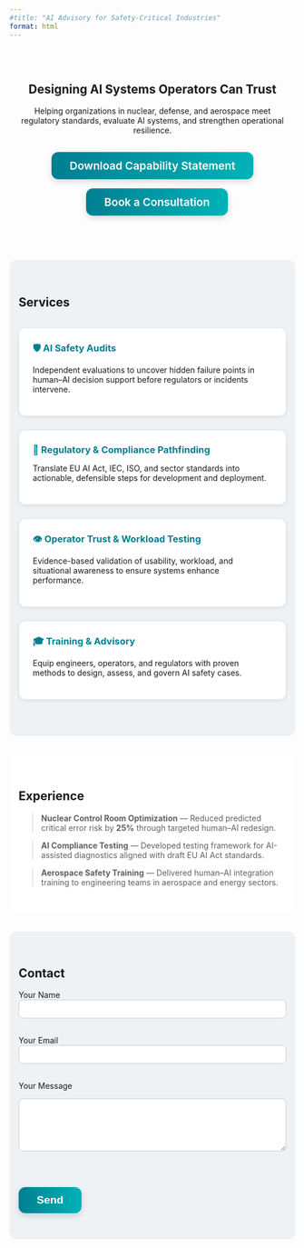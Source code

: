 ```yaml
---
#title: "AI Advisory for Safety-Critical Industries"
format: html
---
```


::: {.hero style="text-align:center; padding:2rem 1rem;"}
## Designing AI Systems Operators Can Trust

Helping organizations in nuclear, defense, and aerospace meet regulatory standards, evaluate AI systems, and strengthen operational resilience.

<a href="capability.pdf" class="btn-hero">Download Capability Statement</a> <a href="mailto:youremail@example.com" class="btn-hero" style="margin-left:1rem;">Book a Consultation</a>
:::

::: section-bg-light
## Services

::: cards
::: card
<h3>🛡 [AI Safety Audits](services.qmd)</h3>

<p>Independent evaluations to uncover hidden failure points in human--AI decision support before regulators or incidents intervene.</p>
:::

::: card
<h3>📜 Regulatory & Compliance Pathfinding</h3>

<p>Translate EU AI Act, IEC, ISO, and sector standards into actionable, defensible steps for development and deployment.</p>
:::

::: card
<h3>👁 Operator Trust & Workload Testing</h3>

<p>Evidence-based validation of usability, workload, and situational awareness to ensure systems enhance performance.</p>
:::

::: card
<h3>🎓 Training & Advisory</h3>

<p>Equip engineers, operators, and regulators with proven methods to design, assess, and govern AI safety cases.</p>
:::
:::
:::

::: section-bg-dark
## Experience

> **Nuclear Control Room Optimization** --- Reduced predicted critical error risk by **25%** through targeted human--AI redesign.

> **AI Compliance Testing** --- Developed testing framework for AI-assisted diagnostics aligned with draft EU AI Act standards.

> **Aerospace Safety Training** --- Delivered human--AI integration training to engineering teams in aerospace and energy sectors.
:::

::: section-bg-light
## Contact

<form action="https://api.web3forms.com/submit" method="POST" style="max-width:500px;">

<input type="hidden" name="access_key" value="YOUR_ACCESS_KEY">

<label for="name">Your Name</label><br> <input type="text" id="name" name="name" required style="width:100%; padding:0.5rem; margin-bottom:1rem; border-radius:0.5rem; border:1px solid #ccc;"><br>

<label for="email">Your Email</label><br> <input type="email" id="email" name="_replyto" required style="width:100%; padding:0.5rem; margin-bottom:1rem; border-radius:0.5rem; border:1px solid #ccc;"><br>

<label for="message">Your Message</label><br>

```{=html}
<textarea id="message" name="message" required style="width:100%; padding:0.5rem; margin-bottom:1rem; border-radius:0.5rem; border:1px solid #ccc;" rows="5"></textarea>
```
<br> <button type="submit" class="btn-hero">Send</button>

</form>
:::


```{=html}
<style>
a.btn-hero, button.btn-hero {
  display: inline-block;
  background: linear-gradient(90deg, #007f91, #00b3b8);
  color: #fff;
  font-size: 1.2rem;
  font-weight: 600;
  padding: 0.75rem 2rem;
  border-radius: 0.75rem;
  text-decoration: none;
  transition: all 0.3s ease;
  box-shadow: 0 4px 12px rgba(0,0,0,0.15);
  border: none;
  cursor: pointer;
  margin-top:1rem;
}

a.btn-hero:hover, button.btn-hero:hover {
  transform: translateY(-3px);
  box-shadow: 0 8px 20px rgba(0,0,0,0.25);
  background: linear-gradient(90deg, #00b3b8, #007f91);
  text-shadow: 0 1px 2px rgba(0,0,0,0.3);
}

.cards {
  display: grid;
  grid-template-columns: repeat(auto-fit, minmax(250px, 1fr));
  gap: 1.5rem;
  margin: 2rem 0;
}

.card {
  background: #ffffff;
  border: 1px solid #e5e7eb;
  border-radius: 0.75rem;
  padding: 1.5rem;
  box-shadow: 0 2px 6px rgba(0,0,0,0.08);
}

.card h3 {
  margin-top:0;
  margin-bottom:0.5rem;
  color:#007f91;
}

.section-bg-light {
  background-color: #eef2f5;
  padding: 2rem 1rem;
  border-radius: 0.75rem;
  margin: 2rem 0;
}

.section-bg-dark {
  background-color: #ffffff;
  padding: 2rem 1rem;
  border-radius: 0.75rem;
  margin: 2rem 0;
}

a {
  color: #007f91;  /* match your primary button color */
  text-decoration: none; /* optional: remove underline */
}

a:hover {
  color: #00b3b8;  /* optional: gradient-end color on hover for consistency */
  text-decoration: underline; /* optional: add hover effect */
}
</style>
```
